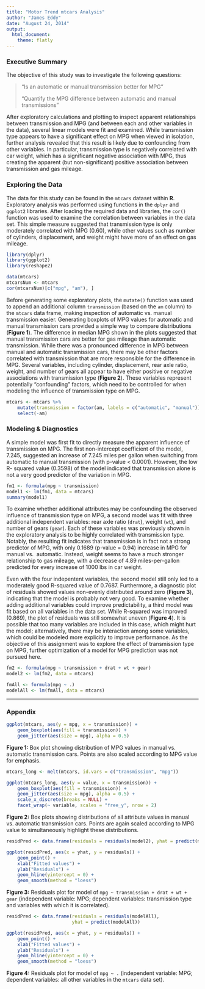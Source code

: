 ```yaml
---
title: "Motor Trend mtcars Analysis"
author: "James Eddy"
date: "August 24, 2014"
output:
  html_document:
    theme: flatly
---
```


### Executive Summary

The objective of this study was to investigate the following questions:  

> “Is an automatic or manual transmission better for MPG”
>
> "Quantify the MPG difference between automatic and manual transmissions"

After exploratory calculations and plotting to inspect apparent relationships
between transmission and MPG (and between each and other variables in the data),
several linear models were fit and examined. While transmission type appears
to have a significant effect on MPG when viewed in isolation, further analysis
revealed that this result is likely due to confounding from other variables.
In particular, transmission type is negatively correlated with car weight,
which has a significant negative association with MPG, thus creating the
apparent (but non-significant) positive association between transmission and
gas mileage.


### Exploring the Data

The data for this study can be found in the `mtcars` dataset within **R**. 
Exploratory analysis was performed using functions in the `dplyr` and `ggplot2`
libraries. After loading the required data and libraries, the `cor()` function
was used to examine the correlation between variables in the data set. This
simple measure suggested that transmission type is only moderately correlated
with MPG (0.60), while other values such as number of cylinders, displacement, 
and weight might have more of an effect on gas mileage.

```r
library(dplyr)
library(ggplot2)
library(reshape2)

data(mtcars)
mtcarsNum <- mtcars
cor(mtcarsNum)[c("mpg", "am"), ]
```

Before generating some exploratory plots, the `mutate()` function was used to 
append an additional column `transmission` (based on the `am` column) to the 
`mtcars` data frame, making inspection of automatic vs. manual transmission 
easier. Generating boxplots of MPG values for automatic and manual
transmission cars provided a simple way to compare distributions (**Figure 1**).
The difference in median MPG shown in the plots suggested that manual
transmission cars are better for gas mileage than automatic transmission.
While there was a pronounced difference in MPG between manual and automatic 
transmission cars, there may be other factors correlated with transmission
that are more responsible for the difference in MPG. Several variables,
including cylinder, displacement, rear axle ratio, weight, and number of gears
all appear to have either positive or negative associations with transmission
type (**Figure 2**). These variables represent potentially "confounding" factors,
which need to be controlled for when modeling the influence of transmission 
type on MPG.

``` r
mtcars <- mtcars %>%
    mutate(transmission = factor(am, labels = c("automatic", "manual"))) %>%
    select(-am)
```

### Modeling & Diagnostics

A simple model was first fit to directly measure the apparent influence of
transmission on MPG. The first non-intercept coefficient of the model,
7.245, suggested an increase of 7.245 miles per gallon when switching from
automatic to manual transmission (with p-value < 0.0001). However, the low R-
squared value (0.3598) of the model indicated that transmission alone is not a 
very good predictor of the variation in MPG.

```r
fm1 <- formula(mpg ~ transmission)
model1 <- lm(fm1, data = mtcars)
summary(model1)
```

To examine whether additional attributes may be confounding the observed
influence of transmission type on MPG, a second model was fit with three
additional independent variables: rear axle ratio (`drat`), weight (`wt`), and
number of gears (`gear`). Each of these variables was previously shown in the
exploratory analysis to be highly correlated with transmission type. Notably,
the resulting fit indicates that transmission is in fact not a strong predictor
of MPG, with only 0.1689 (p-value = 0.94) increase in MPG for manual vs. 
automatic. Instead, weight seems to have a much stronger relationship to gas
mileage, with a decrease of 4.89 miles-per-gallon predicted for every increase
of 1000 lbs in car weight.

Even with the four indepentent variables, the second model still only led to a
moderately good R-squared value of 0.7687. Furthermore, a diagnostic plot of 
residuals showed values non-evenly distributed around zero (**Figure 3**), 
indicating that the model is probably not very good. To examine whether adding 
additional variables could improve predictability, a third model was fit based 
on all variables in the data set. While R-squared was improved (0.869), the
plot of residuals was still somewhat uneven (**Figure 4**). It is possible that
too many variables are included in this case, which might hurt the model; 
alternatively, there may be interaction among some variables, which could be 
modeled more explicitly to improve performance. As the objective of this 
assignment was to explore the effect of transmission type on MPG, further 
optimization of a model for MPG prediction was not pursued here.

```r
fm2 <- formula(mpg ~ transmission + drat + wt + gear)
model2 <- lm(fm2, data = mtcars)
```

```r
fmAll <- formula(mpg ~ .)
modelAll <- lm(fmAll, data = mtcars)
```

*******************************************************************************

### Appendix


```r
ggplot(mtcars, aes(y = mpg, x = transmission)) +
    geom_boxplot(aes(fill = transmission)) +
    geom_jitter(aes(size = mpg), alpha = 0.5)
```
**Figure 1:** Box plot showing distribution of MPG values in manual vs.
automatic transmission cars. Points are also scaled according to MPG value
for emphasis.  

  
```r
mtcars_long <- melt(mtcars, id.vars = c("transmission", "mpg"))

ggplot(mtcars_long, aes(y = value, x = transmission)) +
    geom_boxplot(aes(fill = transmission)) +
    geom_jitter(aes(size = mpg), alpha = 0.5) +
    scale_x_discrete(breaks = NULL) +
    facet_wrap(~ variable, scales = "free_y", nrow = 2)
```
**Figure 2:** Box plots showing distributions of all attribute values in manual
vs. automatic transmission cars. Points are again scaled according to MPG value
to simultaneously highlight these distributions. 
  

```r
residPred <- data.frame(residuals = residuals(model2), yhat = predict(model2))

ggplot(residPred, aes(x = yhat, y = residuals)) +
    geom_point() +
    xlab("Fitted values") +
    ylab("Residuals") +
    geom_hline(yintercept = 0) +
    geom_smooth(method = "loess")
```
**Figure 3:** Residuals plot for model of `mpg ~ transmission + drat + wt + gear`
(independent variable: MPG; dependent variables: transmission type and 
variables with which it is correlated).    
  

```r
residPred <- data.frame(residuals = residuals(modelAll), 
                        yhat = predict(modelAll))

ggplot(residPred, aes(x = yhat, y = residuals)) +
    geom_point() +
    xlab("Fitted values") +
    ylab("Residuals") +
    geom_hline(yintercept = 0) +
    geom_smooth(method = "loess")
```
**Figure 4:** Residuals plot for model of `mpg ~ .` (independent variable: MPG; 
dependent variables: all other variables in the `mtcars` data set).  

